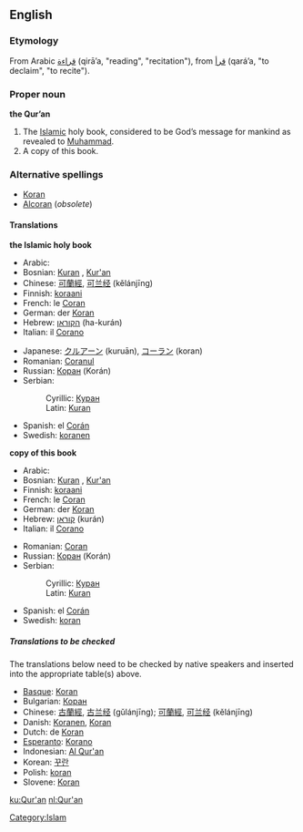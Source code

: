 ==English==

===Etymology===
From Arabic [[قراءة]] (qirā’a, "reading", "recitation"), from [[قرأ]] (qará’a, "to declaim", "to recite").

===Proper noun===
'''the Qur’an'''
# The [[Islamic]] holy book, considered to be God’s message for mankind as revealed to [[Muhammad]].
# A copy of this book.

===Alternative spellings===
*[[Koran]]
*[[Alcoran]] (''obsolete'')

====Translations====
'''the Islamic holy book'''
{{top}}
*Arabic: {{ARchar|[[القرآن|القُرْآن]]}} {{IPAchar|(al-qurʾān)}}
*Bosnian: [[Kuran]] {{m}}, [[Kur'an]] {{m}}
*Chinese: [[可蘭經]], [[可兰经]] (kělánjīng)
*Finnish: [[koraani]]
*French: le [[Coran]] {{m}}
*German: der [[Koran]] {{m}}
*Hebrew: [[הקוראן]] (ha-kurán)
*Italian: il [[Corano]] {{m}}
{{mid}}
*Japanese: [[クルアーン]] (kuruān), [[コーラン]] (koran)
*Romanian: [[Coranul]]
*Russian: [[Коран]] (Korán) {{m}}
*Serbian:
*:Cyrillic: [[Куран]] {{m}}
*:Latin: [[Kuran]] {{m}}
*Spanish: el [[Corán]] {{m}}
*Swedish: [[koranen]]
{{bottom}}

'''copy of this book'''
{{top}}
*Arabic: {{ARchar|[[القرآن|القُرْآن]]}} {{IPAchar|(al-qurʾān)}}
*Bosnian: [[Kuran]] {{m}}, [[Kur'an]] {{m}}
*Finnish: [[koraani]]
*French: le [[Coran]] {{m}}
*German: der [[Koran]] {{m}}
*Hebrew: [[קוראן]] (kurán)
*Italian: il [[Corano]] {{m}}
{{mid}}
*Romanian: [[Coran]]
*Russian: [[Коран]] (Korán) {{m}}
*Serbian:
*:Cyrillic: [[Куран]] {{m}}
*:Latin: [[Kuran]] {{m}}
*Spanish: el [[Corán]] {{m}}
*Swedish: [[koran]] {{c}}
{{bottom}}

=====Translations to be checked=====
<!--Remove this section once all of the translations below have been moved into the tables above.-->

The translations below need to be checked by native speakers and inserted into the appropriate table(s) above.

*[[Basque]]: [[Koran]]
*Bulgarian: [[Коран]] {{m}}
*Chinese: [[古蘭經]], [[古兰经]] (gǔlánjīng); [[可蘭經]], [[可兰经]] (kělánjīng)
*Danish: [[Koranen]], [[Koran]] {{c}}
*Dutch: de [[Koran]]
*[[Esperanto]]: [[Korano]]
*Indonesian: [[Al Qur'an]]
*Korean: [[꾸란]]
*Polish: [[koran]]
*Slovene: [[Koran]] {{m}}

[[Category:Islam]]

[[ku:Qur'an]]
[[nl:Qur'an]]
